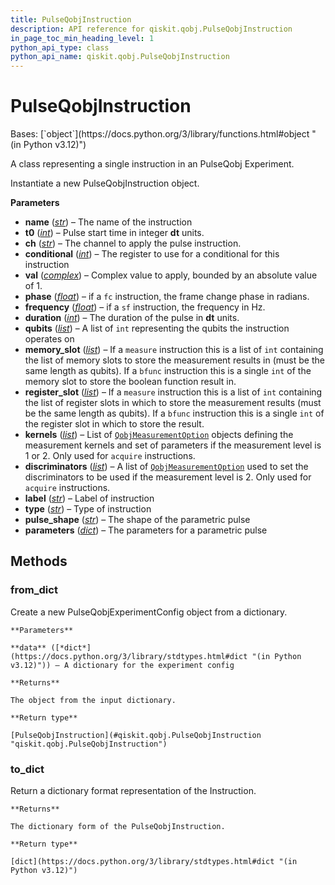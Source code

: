 ```yaml
---
title: PulseQobjInstruction
description: API reference for qiskit.qobj.PulseQobjInstruction
in_page_toc_min_heading_level: 1
python_api_type: class
python_api_name: qiskit.qobj.PulseQobjInstruction
---
```


# PulseQobjInstruction

<Class id="qiskit.qobj.PulseQobjInstruction" isDedicatedPage={true} github="https://github.com/qiskit/qiskit/tree/stable/0.46/qiskit/qobj/pulse_qobj.py" signature="qiskit.qobj.PulseQobjInstruction(name, t0, ch=None, conditional=None, val=None, phase=None, duration=None, qubits=None, memory_slot=None, register_slot=None, kernels=None, discriminators=None, label=None, type=None, pulse_shape=None, parameters=None, frequency=None)">
  Bases: [`object`](https://docs.python.org/3/library/functions.html#object "(in Python v3.12)")

  A class representing a single instruction in an PulseQobj Experiment.

  Instantiate a new PulseQobjInstruction object.

  **Parameters**

  *   **name** ([*str*](https://docs.python.org/3/library/stdtypes.html#str "(in Python v3.12)")) – The name of the instruction
  *   **t0** ([*int*](https://docs.python.org/3/library/functions.html#int "(in Python v3.12)")) – Pulse start time in integer **dt** units.
  *   **ch** ([*str*](https://docs.python.org/3/library/stdtypes.html#str "(in Python v3.12)")) – The channel to apply the pulse instruction.
  *   **conditional** ([*int*](https://docs.python.org/3/library/functions.html#int "(in Python v3.12)")) – The register to use for a conditional for this instruction
  *   **val** ([*complex*](https://docs.python.org/3/library/functions.html#complex "(in Python v3.12)")) – Complex value to apply, bounded by an absolute value of 1.
  *   **phase** ([*float*](https://docs.python.org/3/library/functions.html#float "(in Python v3.12)")) – if a `fc` instruction, the frame change phase in radians.
  *   **frequency** ([*float*](https://docs.python.org/3/library/functions.html#float "(in Python v3.12)")) – if a `sf` instruction, the frequency in Hz.
  *   **duration** ([*int*](https://docs.python.org/3/library/functions.html#int "(in Python v3.12)")) – The duration of the pulse in **dt** units.
  *   **qubits** ([*list*](https://docs.python.org/3/library/stdtypes.html#list "(in Python v3.12)")) – A list of `int` representing the qubits the instruction operates on
  *   **memory\_slot** ([*list*](https://docs.python.org/3/library/stdtypes.html#list "(in Python v3.12)")) – If a `measure` instruction this is a list of `int` containing the list of memory slots to store the measurement results in (must be the same length as qubits). If a `bfunc` instruction this is a single `int` of the memory slot to store the boolean function result in.
  *   **register\_slot** ([*list*](https://docs.python.org/3/library/stdtypes.html#list "(in Python v3.12)")) – If a `measure` instruction this is a list of `int` containing the list of register slots in which to store the measurement results (must be the same length as qubits). If a `bfunc` instruction this is a single `int` of the register slot in which to store the result.
  *   **kernels** ([*list*](https://docs.python.org/3/library/stdtypes.html#list "(in Python v3.12)")) – List of [`QobjMeasurementOption`](qiskit.qobj.QobjMeasurementOption "qiskit.qobj.QobjMeasurementOption") objects defining the measurement kernels and set of parameters if the measurement level is 1 or 2. Only used for `acquire` instructions.
  *   **discriminators** ([*list*](https://docs.python.org/3/library/stdtypes.html#list "(in Python v3.12)")) – A list of [`QobjMeasurementOption`](qiskit.qobj.QobjMeasurementOption "qiskit.qobj.QobjMeasurementOption") used to set the discriminators to be used if the measurement level is 2. Only used for `acquire` instructions.
  *   **label** ([*str*](https://docs.python.org/3/library/stdtypes.html#str "(in Python v3.12)")) – Label of instruction
  *   **type** ([*str*](https://docs.python.org/3/library/stdtypes.html#str "(in Python v3.12)")) – Type of instruction
  *   **pulse\_shape** ([*str*](https://docs.python.org/3/library/stdtypes.html#str "(in Python v3.12)")) – The shape of the parametric pulse
  *   **parameters** ([*dict*](https://docs.python.org/3/library/stdtypes.html#dict "(in Python v3.12)")) – The parameters for a parametric pulse

  ## Methods

  ### from\_dict

  <Function id="qiskit.qobj.PulseQobjInstruction.from_dict" signature="classmethod from_dict(data)">
    Create a new PulseQobjExperimentConfig object from a dictionary.

    **Parameters**

    **data** ([*dict*](https://docs.python.org/3/library/stdtypes.html#dict "(in Python v3.12)")) – A dictionary for the experiment config

    **Returns**

    The object from the input dictionary.

    **Return type**

    [PulseQobjInstruction](#qiskit.qobj.PulseQobjInstruction "qiskit.qobj.PulseQobjInstruction")
  </Function>

  ### to\_dict

  <Function id="qiskit.qobj.PulseQobjInstruction.to_dict" signature="to_dict()">
    Return a dictionary format representation of the Instruction.

    **Returns**

    The dictionary form of the PulseQobjInstruction.

    **Return type**

    [dict](https://docs.python.org/3/library/stdtypes.html#dict "(in Python v3.12)")
  </Function>
</Class>

